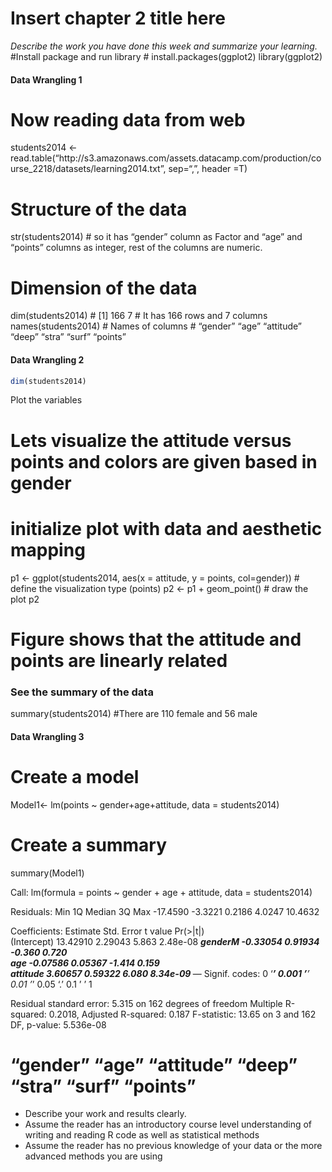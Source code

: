 # Insert chapter 2 title here

*Describe the work you have done this week and summarize your learning.*
#Install package and run library
# install.packages(ggplot2)
library(ggplot2)

##########################
#### Data Wrangling 1 ####
##########################

# Now reading data from web
students2014  <- read.table("http://s3.amazonaws.com/assets.datacamp.com/production/course_2218/datasets/learning2014.txt", sep=",", header =T)

# Structure of the data
str(students2014) # so it has "gender" column as Factor and "age" and "points" columns as integer, rest of the columns are numeric.

# Dimension of the data
dim(students2014)
# [1] 166   7
# It has 166 rows and 7 columns
names(students2014) # Names of columns
# "gender"   "age"      "attitude" "deep"     "stra"     "surf"     "points"  

##########################
#### Data Wrangling 2 ####
##########################
```r
dim(students2014)
```

Plot the variables

# Lets visualize the attitude versus points and colors are given based in gender
# initialize plot with data and aesthetic mapping
p1 <- ggplot(students2014, aes(x = attitude, y = points, col=gender))
# define the visualization type (points)
p2 <- p1 + geom_point()
# draw the plot
p2

# Figure shows that the attitude and points are linearly related

### See the summary of the data
summary(students2014) 
#There are 110 female and 56 male

##########################
#### Data Wrangling 3 ####
##########################
# Create a model
Model1<- lm(points ~ gender+age+attitude, data = students2014)

# Create a summary
summary(Model1)

Call:
lm(formula = points ~ gender + age + attitude, data = students2014)

Residuals:
     Min       1Q   Median       3Q      Max 
-17.4590  -3.3221   0.2186   4.0247  10.4632 

Coefficients:
            Estimate Std. Error t value Pr(>|t|)    
(Intercept) 13.42910    2.29043   5.863 2.48e-08 ***
genderM     -0.33054    0.91934  -0.360    0.720    
age         -0.07586    0.05367  -1.414    0.159    
attitude     3.60657    0.59322   6.080 8.34e-09 ***
---
Signif. codes:  0 '***' 0.001 '**' 0.01 '*' 0.05 '.' 0.1 ' ' 1

Residual standard error: 5.315 on 162 degrees of freedom
Multiple R-squared:  0.2018,	Adjusted R-squared:  0.187 
F-statistic: 13.65 on 3 and 162 DF,  p-value: 5.536e-08

# "gender"   "age"      "attitude" "deep"     "stra"     "surf"     "points"  


- Describe your work and results clearly. 
- Assume the reader has an introductory course level understanding of writing and reading R code as well as statistical methods
- Assume the reader has no previous knowledge of your data or the more advanced methods you are using  
